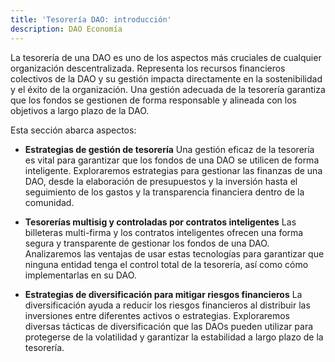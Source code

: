 ```yaml
---
title: 'Tesorería DAO: introducción'
description: DAO Economía
---
```


La tesorería de una DAO es uno de los aspectos más cruciales de cualquier organización descentralizada. Representa los recursos financieros colectivos de la DAO y su gestión impacta directamente en la sostenibilidad y el éxito de la organización. Una gestión adecuada de la tesorería garantiza que los fondos se gestionen de forma responsable y alineada con los objetivos a largo plazo de la DAO.

Esta sección abarca aspectos:

- **Estrategias de gestión de tesorería**
    Una gestión eficaz de la tesorería es vital para garantizar que los fondos de una DAO se utilicen de forma inteligente. Exploraremos estrategias para gestionar las finanzas de una DAO, desde la elaboración de presupuestos y la inversión hasta el seguimiento de los gastos y la transparencia financiera dentro de la comunidad.

- **Tesorerías multisig y controladas por contratos inteligentes**
    Las billeteras multi-firma y los contratos inteligentes ofrecen una forma segura y transparente de gestionar los fondos de una DAO. Analizaremos las ventajas de usar estas tecnologías para garantizar que ninguna entidad tenga el control total de la tesorería, así como cómo implementarlas en su DAO.

- **Estrategias de diversificación para mitigar riesgos financieros**
    La diversificación ayuda a reducir los riesgos financieros al distribuir las inversiones entre diferentes activos o estrategias. Exploraremos diversas tácticas de diversificación que las DAOs pueden utilizar para protegerse de la volatilidad y garantizar la estabilidad a largo plazo de la tesorería.